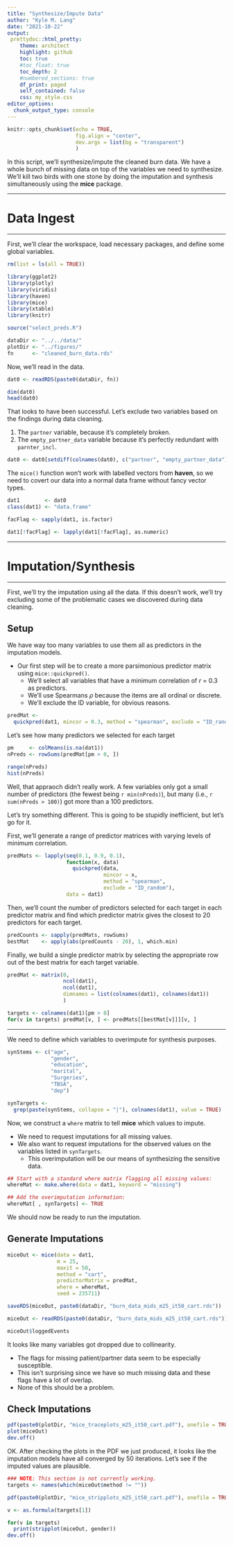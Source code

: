 ```yaml
---
title: "Synthesize/Impute Data"
author: "Kyle M. Lang"
date: "2021-10-22"
output: 
 prettydoc::html_pretty:
    theme: architect
    highlight: github
    toc: true
    #toc_float: true
    toc_depth: 2
    #numbered_sections: true
    df_print: paged
    self_contained: false
    css: my_style.css
editor_options: 
  chunk_output_type: console
---
```


```r
knitr::opts_chunk$set(echo = TRUE, 
                      fig.align = "center",  
                      dev.args = list(bg = "transparent")
                      )
```

In this script, we'll synthesize/impute the cleaned burn data. We have a whole 
bunch of missing data on top of the variables we need to synthesize. We'll kill
two birds with one stone by doing the imputation and synthesis simultaneously
using the **mice** package.

---

# Data Ingest

---

First, we'll clear the workspace, load necessary packages, and define some 
global variables.

```r
rm(list = ls(all = TRUE))

library(ggplot2)
library(plotly)
library(viridis)
library(haven)
library(mice)
library(xtable)
library(knitr)

source("select_preds.R")

dataDir <- "../../data/"
plotDir <- "../figures/"
fn      <- "cleaned_burn_data.rds"
```

Now, we'll read in the data.

```r
dat0 <- readRDS(paste0(dataDir, fn))

dim(dat0)
head(dat0)
```

That looks to have been successful. Let's exclude two variables based on the 
findings during data cleaning.

1. The `partner` variable, because it's completely broken.
1. The `empty_partner_data` variable because it's perfectly redundant with 
`parnter_incl`.

```r
dat0 <- dat0[setdiff(colnames(dat0), c("partner", "empty_partner_data"))]
```

The `mice()` function won't work with labelled vectors from **haven**, so we 
need to covert our data into a normal data frame without fancy vector types.

```r
dat1        <- dat0
class(dat1) <- "data.frame"

facFlag <- sapply(dat1, is.factor)

dat1[!facFlag] <- lapply(dat1[!facFlag], as.numeric)
```

---

# Imputation/Synthesis

---

First, we'll try the imputation using all the data. If this doesn't work, we'll 
try excluding some of the problematic cases we discovered during data cleaning.

## Setup

We have way too many variables to use them all as predictors in the imputation 
models.

- Our first step will be to create a more parsimonious predictor matrix using 
`mice::quickpred()`.
   - We'll select all variables that have a minimum correlation of *r* = 0.3 as 
   predictors.
   - We'll use Spearmans $\rho$ because the items are all ordinal or discrete.
   - We'll exclude the ID variable, for obvious reasons.
   
```r
predMat <- 
  quickpred(dat1, mincor = 0.3, method = "spearman", exclude = "ID_random")
```

Let's see how many predictors we selected for each target

```r
pm     <- colMeans(is.na(dat1))
nPreds <- rowSums(predMat[pm > 0, ])

range(nPreds)
hist(nPreds)
```

Well, that appraoch didn't really work. A few variables only got a small number 
of predictors (the fewest being `r min(nPreds)`), but many (i.e., 
`r sum(nPreds > 100)`) got more than a 100 predictors.

Let's try something different. This is going to be stupidly inefficient, but 
let's go for it.

First, we'll generate a range of predictor matrices with varying levels of 
minimum correlation.

```r
predMats <- lapply(seq(0.1, 0.9, 0.1),
                   function(x, data)
                     quickpred(data, 
                               mincor = x, 
                               method = "spearman", 
                               exclude = "ID_random"),
                   data = dat1)
```

Then, we'll count the number of predictors selected for each target in each 
predictor matrix and find which predictor matrix gives the closest to 20 
predictors for each target.

```r
predCounts <- sapply(predMats, rowSums)
bestMat    <- apply(abs(predCounts - 20), 1, which.min)
```

Finally, we build a single predictor matrix by selecting the appropriate row out 
of the best matrix for each target variable.

```r
predMat <- matrix(0, 
                  ncol(dat1), 
                  ncol(dat1), 
                  dimnames = list(colnames(dat1), colnames(dat1))
                  )

targets <- colnames(dat1)[pm > 0]
for(v in targets) predMat[v, ] <- predMats[[bestMat[v]]][v, ]
```

---

We need to define which variables to overimpute for synthesis purposes.

```r
synStems <- c("age",
              "gender",
              "education",
              "marital",
              "Surgeries",
              "TBSA",
              "dep")

synTargets <- 
  grep(paste(synStems, collapse = "|"), colnames(dat1), value = TRUE)
```

Now, we construct a `where` matrix to tell **mice** which values to impute.

- We need to request imputations for all missing values.
- We also want to request imputations for the observed values on the variables 
listed in `synTargets`.
   - This overimputation will be our means of synthesizing the sensitive data.
   
```r
## Start with a standard where matrix flagging all missing values:
whereMat <- make.where(data = dat1, keyword = "missing")

## Add the overimputation information:
whereMat[ , synTargets] <- TRUE
```

We should now be ready to run the imputation.

## Generate Imputations

```r
miceOut <- mice(data = dat1,
                m = 25,
                maxit = 50,
                method = "cart", 
                predictorMatrix = predMat,
                where = whereMat,
                seed = 235711)

saveRDS(miceOut, paste0(dataDir, "burn_data_mids_m25_it50_cart.rds"))
```

```r
miceOut <- readRDS(paste0(dataDir, "burn_data_mids_m25_it50_cart.rds"))
```

```r
miceOut$loggedEvents
```

It looks like many variables got dropped due to collinearity.

- The flags for missing patient/partner data seem to be especially susceptible.
- This isn't surprising since we have so much missing data and these flags have 
a lot of overlap.
- None of this should be a problem.

## Check Imputations

```r
pdf(paste0(plotDir, "mice_traceplots_m25_it50_cart.pdf"), onefile = TRUE)
plot(miceOut)
dev.off()
```

OK. After checking the plots in the PDF we just produced, it looks like the 
imputation models have all converged by 50 iterations. Let's see if the imputed 
values are plausible.

```r
### NOTE: This section is not currently working.
targets <- names(which(miceOut$method != ""))

pdf(paste0(plotDir, "mice_stripplots_m25_it50_cart.pdf"), onefile = TRUE)

v <- as.formula(targets[1])

for(v in targets)
  print(stripplot(miceOut, gender))
dev.off()
```

